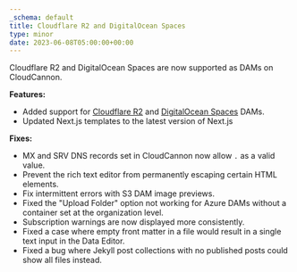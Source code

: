 ```yaml
---
_schema: default
title: Cloudflare R2 and DigitalOcean Spaces
type: minor
date: 2023-06-08T05:00:00+00:00
---
```


Cloudflare R2 and DigitalOcean Spaces are now supported as DAMs on CloudCannon.

**Features:**

* Added support for [Cloudflare R2](/documentation/developer-articles/creating-a-cloudflare-r2-dam/) and [DigitalOcean Spaces](/documentation/developer-articles/creating-a-digitalocean-spaces-dam/) DAMs.
* Updated Next.js templates to the latest version of Next.js

**Fixes:**

* MX and SRV DNS records set in CloudCannon now allow `.` as a valid value.
* Prevent the rich text editor from permanently escaping certain HTML elements.
* Fix intermittent errors with S3 DAM image previews.
* Fixed the "Upload Folder" option not working for Azure DAMs without a container set at the organization level.
* Subscription warnings are now displayed more consistently.
* Fixed a case where empty front matter in a file would result in a single text input in the Data Editor.
* Fixed a bug where Jekyll post collections with no published posts could show all files instead.
